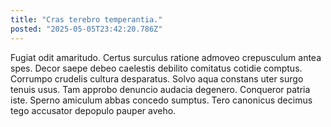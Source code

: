 ```yaml
---
title: "Cras terebro temperantia."
posted: "2025-05-05T23:42:20.786Z"
---
```


Fugiat odit amaritudo. Certus surculus ratione admoveo crepusculum antea spes. Decor saepe debeo caelestis debilito comitatus cotidie comptus.
Corrumpo crudelis cultura desparatus. Solvo aqua constans uter surgo tenuis usus. Tam approbo denuncio audacia degenero.
Conqueror patria iste. Sperno amiculum abbas concedo sumptus. Tero canonicus decimus tego accusator depopulo pauper aveho.
